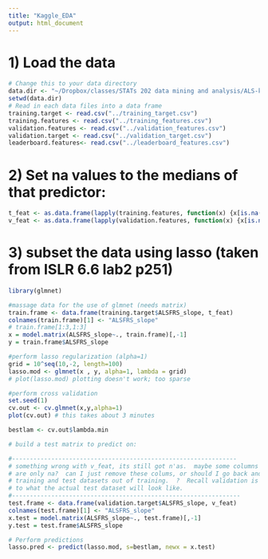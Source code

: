 ```yaml
---
title: "Kaggle_EDA"
output: html_document
---
```




# 1) Load the data


```r
# Change this to your data directory
data.dir <- "~/Dropbox/classes/STATs 202 data mining and analysis/ALS-kaggle-comp/KaggleComp/"
setwd(data.dir)
# Read in each data files into a data frame
training.target <- read.csv("../training_target.csv")
training.features <- read.csv("../training_features.csv")
validation.features <- read.csv("../validation_features.csv")
validation.target <- read.csv("../validation_target.csv")
leaderboard.features<- read.csv("../leaderboard_features.csv")
```



# 2) Set na values to the medians of that predictor:
```r
t_feat <- as.data.frame(lapply(training.features, function(x) {x[is.na(x)] <- median(x, na.rm=TRUE); x}))
v_feat <- as.data.frame(lapply(validation.features, function(x) {x[is.na(x)] <- median(x, na.rm=TRUE); x}))
```


# 3) subset the data using lasso (taken from ISLR 6.6 lab2 p251)

```r
library(glmnet)
```

```r

#massage data for the use of glmnet (needs matrix)
train.frame <- data.frame(training.target$ALSFRS_slope, t_feat)
colnames(train.frame)[1] <- "ALSFRS_slope"
# train.frame[1:3,1:3]
x = model.matrix(ALSFRS_slope~., train.frame)[,-1]
y = train.frame$ALSFRS_slope

#perform lasso regularization (alpha=1)
grid = 10^seq(10,-2, length=100)
lasso.mod <- glmnet(x , y, alpha=1, lambda = grid)
# plot(lasso.mod) plotting doesn't work; too sparse
```

```r
#perform cross validation
set.seed(1)
cv.out <- cv.glmnet(x,y,alpha=1)
plot(cv.out) # this takes about 3 minutes
```

```r
bestlam <- cv.out$lambda.min

# build a test matrix to predict on:

#---------------------------------------------------------------
# something wrong with v_feat, its still got n'as.  maybe some columns
# are only na?  can I just remove these colums, or should I go back and make
# training and test datasets out of training.  ?  Recall validation is closer 
# to what the actual test dataset will look like.
#----------------------------------------------------------------
test.frame <- data.frame(validation.target$ALSFRS_slope, v_feat)
colnames(test.frame)[1] <- "ALSFRS_slope"
x.test = model.matrix(ALSFRS_slope~., test.frame)[,-1]
y.test = test.frame$ALSFRS_slope

# Perform predictions
lasso.pred <- predict(lasso.mod, s=bestlam, newx = x.test)

```


